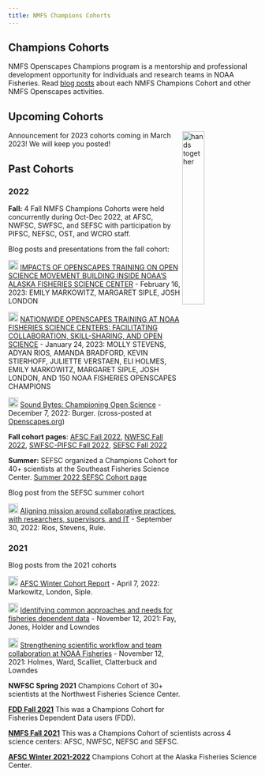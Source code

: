 ```yaml
---
title: NMFS Champions Cohorts
---
```


## Champions Cohorts

NMFS Openscapes Champions program is a mentorship and professional development opportunity for individuals and research teams in NOAA Fisheries. Read [blog posts](https://www.openscapes.org/tags/noaa-fisheries/) about each NMFS Champions Cohort and other NMFS Openscapes activities.


## Upcoming Cohorts

<img src="../images/fall2022openscapes.png" alt="hands together" style="float:right;width:30%;">

Announcement for 2023 cohorts coming in March 2023! We will keep you posted!

## Past Cohorts


### 2022

**Fall:** 4 Fall NMFS Champions Cohorts were held concurrently during Oct-Dec 2022, at AFSC, NWFSC, SWFSC, and SEFSC with participation by PIFSC, NEFSC, OST, and WCRO staff. 

Blog posts and presentations from the fall cohort:

<img src="https://raw.githubusercontent.com/FortAwesome/Font-Awesome/6.x/svgs/solid/blog.svg" height="20"/> [
IMPACTS OF OPENSCAPES TRAINING ON OPEN SCIENCE MOVEMENT BUILDING INSIDE NOAA'S ALASKA FISHERIES SCIENCE CENTER](https://www.openscapes.org/blog/2023/02/16/2022-noaa-afsc-fall/) - February 16, 2023: EMILY MARKOWITZ, MARGARET SIPLE, JOSH LONDON

<img src="https://raw.githubusercontent.com/FortAwesome/Font-Awesome/6.x/svgs/solid/blog.svg" height="20"/> [
NATIONWIDE OPENSCAPES TRAINING AT NOAA FISHERIES SCIENCE CENTERS: FACILITATING COLLABORATION, SKILL-SHARING, AND OPEN SCIENCE](https://www.openscapes.org/blog/2023/01/24/2022-noaa-nmfs-fall/) - January 24, 2023: MOLLY STEVENS, ADYAN RIOS, AMANDA BRADFORD, KEVIN STIERHOFF, JULIETTE VERSTAEN, ELI HOLMES, EMILY MARKOWITZ, MARGARET SIPLE, JOSH LONDON, AND 150 NOAA FISHERIES OPENSCAPES CHAMPIONS

<img src="https://raw.githubusercontent.com/FortAwesome/Font-Awesome/6.x/svgs/solid/blog.svg" height="20"/> [
Sound Bytes: Championing Open Science](https://www.fisheries.noaa.gov/science-blog/sound-bytes-championing-open-science) - December 7, 2022: Burger. (cross-posted at [Openscapes.org](https://www.openscapes.org/blog/2022/12/09/case-study-swfsc-sael/))

**Fall cohort pages**: [AFSC Fall 2022](https://nmfs-openscapes.github.io/2022-noaa-afsc-fall/), [NWFSC Fall 2022](https://nmfs-openscapes.github.io/2022-noaa-nwfsc-fall/), [SWFSC-PIFSC Fall 2022](https://nmfs-openscapes.github.io/2022-noaa-swfsc-pifsc-fall/), [SEFSC Fall 2022](https://nmfs-openscapes.github.io/2022-noaa-sefsc-fall/)

**Summer:** SEFSC organized a Champions Cohort for 40+ scientists at the Southeast Fisheries Science Center. [Summer 2022 SEFSC Cohort page](SEFSC-sum2022.html)

Blog post from the SEFSC summer cohort 

<img src="https://raw.githubusercontent.com/FortAwesome/Font-Awesome/6.x/svgs/solid/blog.svg" height="20"/> [Aligning mission around collaborative practices, with researchers, supervisors, and IT](https://www.openscapes.org/blog/2022/09/30/2022-sefsc-summer/) - September 30, 2022: Rios, Stevens, Rule.


### 2021

Blog posts from the 2021 cohorts

<img src="https://raw.githubusercontent.com/FortAwesome/Font-Awesome/6.x/svgs/solid/blog.svg" height="20"/> [AFSC Winter Cohort Report](https://www.openscapes.org/blog/2022/04/07/afsc-supportive-forum/) - April 7, 2022: Markowitz, London, Siple.

<img src="https://raw.githubusercontent.com/FortAwesome/Font-Awesome/6.x/svgs/solid/blog.svg" height="20"/> [Identifying common approaches and needs for fisheries dependent data](https://www.openscapes.org/blog/2021/11/12/fdd-champions/) - November 12, 2021: Fay, Jones, Holder and Lowndes

<img src="https://raw.githubusercontent.com/FortAwesome/Font-Awesome/6.x/svgs/solid/blog.svg" height="20"/> [Strengthening scientific workflow and team collaboration at NOAA Fisheries](https://www.openscapes.org/blog/2021/11/12/noaa-nmfs-champions/) - November 12, 2021: Holmes, Ward, Scalliet, Clatterbuck and Lowndes

**NWFSC Spring 2021** Champions Cohort of 30+ scientists at the Northwest Fisheries Science Center.

**[FDD Fall 2021](https://github.com/Openscapes/2021-fdd)** This was a Champions Cohort for Fisheries Dependent Data users (FDD).

**[NMFS Fall 2021](https://github.com/Openscapes/2021-nmfs)** This was a Champions Cohort of scientists across 4 science centers: AFSC, NWFSC, NEFSC and SEFSC.

**[AFSC Winter 2021-2022](AFSC-win2021.html)** Champions Cohort at the Alaska Fisheries Science Center.



